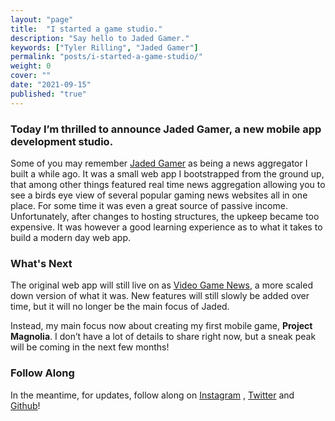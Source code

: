 ```yaml
---
layout: "page"
title:  "I started a game studio."
description: "Say hello to Jaded Gamer."
keywords: ["Tyler Rilling", "Jaded Gamer"]
permalink: "posts/i-started-a-game-studio/"
weight: 0
cover: ""
date: "2021-09-15"
published: "true"
---
```


### Today I’m thrilled to announce Jaded Gamer, a new mobile app development studio.

Some of you may remember  [Jaded Gamer](http://jadedgamer.com/)  as being a news aggregator I built a while ago. It was a small web app I bootstrapped from the ground up, that among other things featured real time news aggregation allowing you to see a birds eye view of several popular gaming news websites all in one place. For some time it was even a great source of passive income. Unfortunately, after changes to hosting structures, the upkeep became too expensive. It was however a good learning experience as to what it takes to build a modern day web app.

### What's Next

The original web app will still live on as [Video Game News](https://news.jadedgamer.com), a more scaled down version of what it was. New features will still slowly be added over time, but it will no longer be the main focus of Jaded.

Instead, my main focus now about creating my first mobile game, **Project Magnolia**. I don’t have a lot of details to share right now, but a sneak peak will be coming in the next few months!

### Follow Along
In the meantime, for updates, follow along on  [Instagram](https://www.instagram.com/jaded_gamer/) ,  [Twitter](https://twitter.com/jadedgamer)  and  [Github](https://github.com/jadedgamer)!
